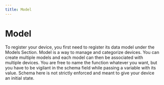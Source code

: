 ```yaml
---
title: Model
---
```



# Model

To register your device, you first need to register its data model under the Models Section. Model is a way to manage and categorize devices. You can create multiple models and each model can then be associated with multiple devices. You are free to name the function whatever you want, but you have to be vigilant in the schema field while passing a variable with its value. Schema here is not strictly enforced and meant to give your device an initial state.

<ReactPlayer playing controls volume={0} width={832} height={468} url="/demos/guides/guides/model.webm" />